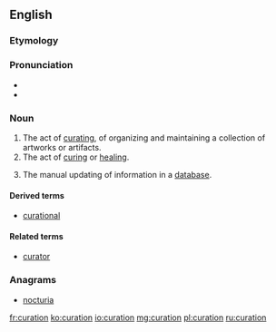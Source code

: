 ==English==

===Etymology===

{{suffix|curate|ion}}
===Pronunciation===

* {{IPA|kjəˈɹeɪʃən}}
* {{rhymes|eɪʃən}}
===Noun===
{{en-noun}}
{{wikipedia}}

# The act of [[curate|curating]], of organizing and maintaining a collection of artworks or artifacts.
# The act of [[cure|curing]] or [[heal]]ing.
# {{databases}} The manual updating of information in a [[database]].

====Derived terms====
* [[curational]]

====Related terms====
* [[curator]]

===Anagrams===
* [[nocturia#English|nocturia]]

[[fr:curation]]
[[ko:curation]]
[[io:curation]]
[[mg:curation]]
[[pl:curation]]
[[ru:curation]]